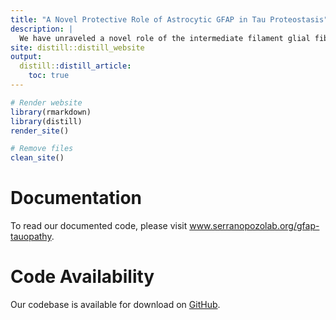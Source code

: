 ```yaml
---
title: "A Novel Protective Role of Astrocytic GFAP in Tau Proteostasis"
description: |
  We have unraveled a novel role of the intermediate filament glial fibrillary acidic protein (GFAP)—a classic marker of reactive astrocytes—in the clearance of pTau aggregates with potentially beneficial effects in synaptic integrity.
site: distill::distill_website
output:
  distill::distill_article:
    toc: true
---
```


```r

# Render website
library(rmarkdown)
library(distill)
render_site()

# Remove files
clean_site()
```

# Documentation

To read our documented code, please visit [www.serranopozolab.org/gfap-tauopathy](https://www.serranopozolab.org/gfap-tauopathy).

# Code Availability

Our codebase is available for download on [GitHub](https://github.com/serrano-pozo-lab/gfap-tauopathy).